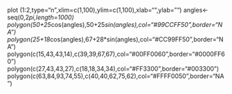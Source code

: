 plot (1:2,type="n",xlim=c(1,100),ylim=c(1,100),xlab="",ylab="")
angles<-seq(0,2*pi,length=1000)
polygon(50+25*cos(angles),50+25*sin(angles),col="#99CCFF50",border="NA")
polygon(25+18*cos(angles),67+28*sin(angles),col="#CC99FF50",border="NA")
polygon(c(15,43,43,14),c(39,39,67,67),col="#00FF0060",border="#0000FF60")
polygon(c(27,43,43,27),c(18,18,34,34),col="#FF3300",border="#003300")
polygon(c(63,84,93,74,55),c(40,40,62,75,62),col="#FFFF0050",border="NA")
